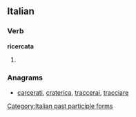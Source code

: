 ==Italian==

===Verb===
'''ricercata'''

# {{feminine of|ricercato}}

===Anagrams===
* {{alphagram|aacceirrt}} [[carcerati#Italian|carcerati]], [[craterica#Italian|craterica]], [[traccerai#Italian|traccerai]], [[tracciare#Italian|tracciare]]
[[Category:Italian past participle forms]]